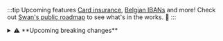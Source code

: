 :::tip Upcoming features
[Card insurance](https://docs.swan.io/preview/card-insurance/), [Belgian IBANs](http://localhost:3000/preview/belgian-ibans) and more! Check out [Swan's public roadmap](https://swanio.notion.site/Swan-Public-Roadmap-385e4b2e91b3409786a6c8e885654a22) to see what's in the works. :rocket:
:::

<details>
  <summary>⚠️ **Upcoming breaking changes**</summary>

  <div>

    💳 On **October 16th**, the `CardUrl` field will be removed. This field is being deprecated. Use `cardMaskedNumber`, `expiryDate`, and `cardDesignUrl` instead.

    🛒 On **October 16th**, the following [merchant profiles and merchant payment methods](/topics/merchants/) breaking changes will take effect:

    - A new `WaitingForInformation` status and `verificationRequirements` list will be available for merchant profiles and merchant payment methods to communicate missing information. These requirements must be provided at the merchant profile level using the `requestMerchantProfile` and `requestMerchantProfileUpdate` mutations. 
    - A new `supportingDocumentCollections` field will also be available at the merchant profile level for providing required documents.
    - The fields `invoiceExample`, `expectedMonthlyPaymentVolume`, `merchantWebsite`, `socialNetwork`, `supportWebsite`, `termsAndConditions` will be **removed** from the API.
    - `rejectReasons` will be removed for card payment methods.
    - `rejectionReasons` for `Rejected` merchant profiles and Merchant Payment Methods will become mandatory in the Testing APIs `simulateMerchantProfileRequestOutcome` and `simulateMerchantPaymentMethodRequestOutcome`.
    - Dynamic rolling reserve changes and maximum payment amount limits will be introduced at the merchant payment method level to mitigate risk. Subscribe to the `MerchantPaymentMethod.Created` and `MerchantPaymentMethod.Updated` webhooks for these updates.

    💸 Effective **October 19th**, we're introducing the following updates to the `initiateCreditTransfers` endpoint to improve its usability and clarity:

    - The `save` parameter will default to `false`.
    - The `mode` parameter will be a **required** field. The default value is set to `Regular`.
    - The `isMyOwnIban` and `beneficiaryId` input fields will be **removed**.
    - The API will return a `ValidationRejection` error instead of `ForbiddenRejection` when an input contains **invalid** data.

    ✔️ Starting **October 31st**, the `beneficiaryVerification` query will be deprecated. Use the `verifyBeneficiary` mutation instead to ensure uninterrupted service.

    ⚖️ Starting **October 31st**, the `taxIdentificationNumber` will be a mandatory field at onboarding when an account holder's residency country does not match the `accountCountry`. This is to comply with [CRS (Common Reporting Standard) regulations](https://www.oecd.org/content/dam/oecd/en/topics/policy-issue-focus/aeoi/jersey-guidance-notes-crs.pdf).

    🔍 Starting **November 12th**, the `onboarding(id: ID!)` query may return `null` when no onboarding exists for the given ID, instead of always returning an `Onboarding` object.

    🔄 On **November 12th**:
    - The [`verificationFlow`](https://api-reference.swan.io/objects/onboarding-info/#onboardinginfoverificationflowverificationflow---) field will be removed from the [`OnboardingInfo` object](https://api-reference.swan.io/objects/onboarding-info/). This field is deprecated and no longer serves any purpose.
    - The [`redirectUrl` field](https://api-reference.swan.io/objects/onboarding#onboardingredirecturlstring---) will be removed from both the [`Onboarding`](https://api-reference.swan.io/objects/onboarding) and [`OnboardingInfo`](https://api-reference.swan.io/objects/onboarding-info) objects. It has been deprecated for two years and replaced by the [`oauthRedirectParameters` object](https://api-reference.swan.io/objects/oauth-redirect-parameters/).
    - The [`title` field](https://api-reference.swan.io/objects/individual-ultimate-beneficial-owner#individualultimatebeneficialownertitletitleenum-) will be removed from the [Ultimate Beneficial Owner (UBO) object](https://api-reference.swan.io/objects/individual-ultimate-beneficial-owner/). It has been deprecated and replaced by the [`gender` field](https://api-reference.swan.io/objects/individual-ultimate-beneficial-owner#individualultimatebeneficialownergendergender-).
    - The [`onboardingState` field](https://api-reference.swan.io/objects/onboarding-info/#onboardinginfoonboardingstateonboardingstate-) will be removed from the [`OnboardingInfo` object](https://api-reference.swan.io/objects/onboarding-info/). This field is deprecated and no longer serves any purpose.

  </div>
</details>

<br/>